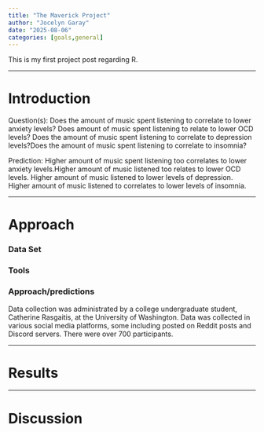 ```yaml
---
title: "The Maverick Project"
author: "Jocelyn Garay"
date: "2025-08-06"
categories: [goals,general]
---
```


This is my first project post regarding R.

------------------------------------------------------------------------

# Introduction

Question(s): Does the amount of music spent listening to correlate to lower anxiety levels? Does amount of music spent listening to relate to lower OCD levels? Does the amount of music spent listening to correlate to depression levels?Does the amount of music spent listening to correlate to insomnia?

Prediction: Higher amount of music spent listening too correlates to lower anxiety levels.Higher amount of music listened too relates to lower OCD levels. Higher amount of music listened to lower levels of depression. Higher amount of music listened to correlates to lower levels of insomnia.

------------------------------------------------------------------------

# Approach

### Data Set

### **Tools**

### **Approach/predictions**

Data collection was administrated by a college undergraduate student, Catherine Rasgaitis, at the University of Washington. Data was collected in various social media platforms, some including posted on Reddit posts and Discord servers. There were over 700 participants.

------------------------------------------------------------------------

# Results

------------------------------------------------------------------------

# Discussion
